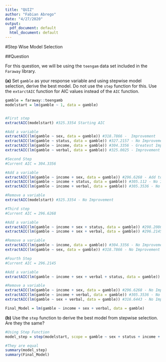 ```yaml
---
title: "QUIZ"
author: "Fabian Abrego"
date: "4/27/2020"
output:
  pdf_document: default
  html_document: default
---
```


#Step Wise Model Selection 

##Question

For this question, we will be using the `teengam` data set included in the `Faraway` library. 


**(a)** Set `gamble` as your response variable and using stepwise model selection, derive the best model. Do not use the `step` function for this. Use the `extarctAIC` function for AIC values instead of the `AIC` function. 


```r
gamble = faraway::teengamb
modelstart = lm(gamble ~ 1, data = gamble)


#First step 
extractAIC(modelstart) #325.3354 Starting AIC 

#Add a variable
extractAIC(lm(gamble ~ sex, data = gamble)) #318.7866 -  Improvement 
extractAIC(lm(gamble ~ status, data = gamble)) #327.2157 - No Improvement 
extractAIC(lm(gamble ~ income, data = gamble)) #304.3356 - Greatest Improvement - Add to model
extractAIC(lm(gamble ~ verbal, data = gamble)) #325.0025 - Improvement 

#Second Step 
#Current AIC = 304.3356

#Add a variable
extractAIC(lm(gamble ~ income + sex, data = gamble)) #296.6268 - Add to model 
extractAIC(lm(gamble ~ income + status, data = gamble)) #305.112 - No Improvement 
extractAIC(lm(gamble ~ income + verbal, data = gamble)) #305.3536 - No Improvement 

#Remove a variable
extractAIC(modelstart) #325.3354 - No Improvement 

#Third step 
#Current AIC = 296.6268

#Add a variable 
extractAIC(lm(gamble ~ income + sex + status, data = gamble)) #298.2086 - No Improvement 
extractAIC(lm(gamble ~ income + sex + verbal, data = gamble)) #296.2145 - Add to model 

#Remove a variable 
extractAIC(lm(gamble ~ income, data = gamble)) #304.3356 - No Improvement 
extractAIC(lm(gamble ~ sex, data = gamble)) #318.7866 - No Improvement 

#Fourth Step 
#Current AIC = 296.2145

#Add a variable 
extractAIC(lm(gamble ~ income + sex + verbal + status, data = gamble)) #298.1758 - No Improvement 

#Remove a variable 
extractAIC(lm(gamble ~ income + sex, data = gamble)) #296.6268 - No Improvement 
extractAIC(lm(gamble ~ income + verbal, data = gamble)) #305.3536 - No Improvement 
extractAIC(lm(gamble ~ sex + verbal, data = gamble)) #316.6443 - No Improvement 

Final_Model = lm(gamble ~ income + sex + verbal, data = gamble)
```

**(b)** Use the `step` function to derive the best model from stepwise selection. Are they the same?

```r
#Using Step Function
model_step = step(modelstart, scope = gamble ~ sex + status + income + verbal, direction = "both")

#They are equal
summary(model_step)
summary(Final_Model)
```
